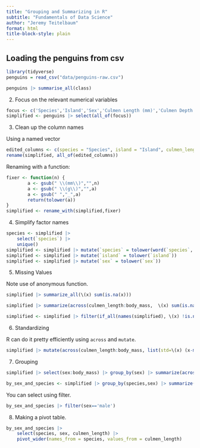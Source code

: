 ```yaml
---
title: "Grouping and Summarizing in R"
subtitle: "Fundamentals of Data Science"
author: "Jeremy Teitelbaum"
format: html
title-block-style: plain
---
```


## Loading the penguins from csv

```r
library(tidyverse)
penguins = read_csv("data/penguins-raw.csv")
```

```r
penguins |> summarise_all(class)
```

2. Focus on the relevant numerical variables

```r
focus <- c('Species','Island','Sex','Culmen Length (mm)','Culmen Depth (mm)','Flipper Length (mm)','Body Mass (g)')
simplified <- penguins |> select(all_of(focus))
```


3. Clean up the column names

Using a named vector

```r
edited_columns <- c(species = "Species", island = "Island", culmen_length='Culmen Length (mm)', culmen_depth = 'Culmen Depth (mm)', flipper_length = 'Flipper Length (mm)', body_mass = 'Body Mass (g)')
rename(simplified, all_of(edited_columns))
```

Renaming with a function:

```r
fixer <- function(n) {
        a <- gsub(" \\(mm\\)","",n)
        a <- gsub(" \\(g\\)","",a)
        a <- gsub(" ","_",a)
        return(tolower(a))
}
simplified <- rename_with(simplified,fixer)
```

4. Simplify factor names

```r
species <- simplified |>
    select(`species`) |>
    unique()
simplified <- simplified |> mutate(`species` = tolower(word(`species`, 1)))
simplified <- simplified |> mutate(`island` = tolower(`island`))
simplified <- simplified |> mutate(`sex` = tolower(`sex`))
```

5. Missing Values

Note use of anonymous function.


```r
simplified |> summarize_all(\(x) sum(is.na(x)))
```

```r
simplified |> summarize(across(culmen_length:body_mass,  \(x) sum(is.na(x))))
```

```r
simplified <- simplified |> filter(if_all(names(simplified), \(x) !is.na(x)))
```

6. Standardizing

R can do it pretty efficiently using `across` and `mutate`.

```r
simplified |> mutate(across(culmen_length:body_mass, list(std=\(x) (x-mean(x))/sd(x))))
```

7. Grouping

```r
simplified |> select(sex:body_mass) |> group_by(sex) |> summarize(across(culmen_length:body_mass,mean))
```

```r
by_sex_and_species <- simplified |> group_by(species,sex) |> summarize(across(culmen_length:body_mass,mean))
```

You can select using filter.

```r
by_sex_and_species |> filter(sex=='male')
```


8. Making a pivot table.

```r
by_sex_and_species |>
    select(species, sex, culmen_length) |>
    pivot_wider(names_from = species, values_from = culmen_length)
```
